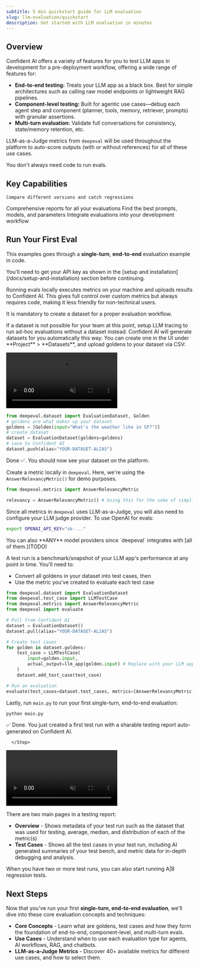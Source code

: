 ```yaml
---
subtitle: 5 min quickstart guide for LLM evaluation
slug: llm-evaluation/quickstart
description: Get started with LLM evaluation in minutes
---
```


## Overview

Confident AI offers a variety of features for you to test LLM apps in development for a pre-deployment workflow, offering a wide range of features for:

- **End-to-end testing:** Treats your LLM app as a black box. Best for simple architectures such as calling raw model endpoints or lightweight RAG pipelines.
- **Component-level testing:** Built for agentic use cases—debug each agent step and component (planner, tools, memory, retriever, prompts) with granular assertions.
- **Multi-turn evaluation:** Validate full conversations for consistency, state/memory retention, etc.

LLM-as-a-Judge metrics from `deepeval` will be used throughout the platform to auto-score outputs (with or without references) for all of these use cases.

<Success>You don't always need code to run evals.</Success>

## Key Capabilities

<CardGroup cols={2}>
  <Card
    title="A|B Regression Testing"
    icon="arrows-split-up-and-left"
>

    Compare different versions and catch regressions

  </Card>
  <Card
    title="Sharable Testing Reports"
    icon="file-text"
  >
    Comprehensive reports for all your evaluations
  </Card>
  <Card
    title="Prompt and Model Insights"
    icon="gear"
  >
    Find the best prompts, models, and parameters
  </Card>
  <Card
    title="Unit-Testing in CI/CD"
    icon="code"
  >
    Integrate evaluations into your development workflow
  </Card>
</CardGroup>

## Run Your First Eval

This examples goes through a **single-turn**, **end-to-end** evaluation example in code.

<Warning>
  You'll need to get your API key as shown in the [setup and
  installation](/docs/setup-and-installation) section before continuing.
</Warning>

<Tabs>

<Tab title="Local Evals">

Running evals locally executes metrics on your machine and uploads results to Confident AI. This gives full control over custom metrics but always requires code, making it less friendly for non-technical users.

<Steps>

  <Step title="Create a dataset">

It is mandatory to create a dataset for a proper evaluation workflow.

<Note>
  If a dataset is not possible for your team at this point, setup LLM tracing to
  run ad-hoc evaluations without a dataset instead. Confident AI will generate
  datasets for you automatically this way.
</Note>

<Tabs>

<Tab title="On the platform">
You can create one in the UI under **Project** > **Datasets**, and upload goldens to your dataset via CSV:

<Frame caption="Create Dataset on Confident AI" background="subtle">

<video
  autoPlay
  loop
  muted
  src="https://confident-docs.s3.us-east-1.amazonaws.com/datasets:create-4k.mp4"
  type="video/mp4"
/>

</Frame>

</Tab>

<Tab title="Using DeepEval">

```python main.py
from deepeval.dataset import EvaluationDataset, Golden
# goldens are what makes up your dataset
goldens = [Golden(input="What's the weather like in SF?")]
# create dataset
dataset = EvaluationDataset(goldens=goldens)
# save to Confident AI
dataset.push(alias="YOUR-DATASET-ALIAS")
```

Done ✅. You should now see your dataset on the platform.

</Tab>

</Tabs>

  </Step>

<Step title="Create a metric">

Create a metric locally in `deepeval`. Here, we're using the `AnswerRelevancyMetric()` for demo purposes.

```python main.py
from deepeval.metrics import AnswerRelevancyMetric

relevancy = AnswerRelevancyMetric() # Using this for the sake of simplicity
```

</Step>
<Step title="Configure evaluation model">

Since all metrics in `deepeval` uses LLM-as-a-Judge, you will also need to configure your LLM judge provider. To use OpenAI for evals:

```bash
export OPENAI_API_KEY="sk-..."
```

<Tip>
  You can also **ANY** model providers since `deepeval` integrates with [all of
  them.](TODO)
</Tip>

</Step>

  <Step title="Create a test run">
  
A test run is a benchmark/snapshot of your LLM app's performance at any point in time. You'll need to:

- Convert all goldens in your dataset into test cases, then
- Use the metric you've created to evaluate each test case

```python main.py
from deepeval.dataset import EvaluationDataset
from deepeval.test_case import LLMTestCase
from deepeval.metrics import AnswerRelevancyMetric
from deepeval import evaluate

# Pull from Confident AI
dataset = EvaluationDataset()
dataset.pull(alias="YOUR-DATASET-ALIAS")

# Create test cases
for golden in dataset.goldens:
    test_case = LLMTestCase(
        input=golden.input,
        actual_output=llm_app(golden.input) # Replace with your LLM app
    )
    dataset.add_test_case(test_case)

# Run an evaluation
evaluate(test_cases=dataset.test_cases, metrics=[AnswerRelevancyMetric()])
```

Lastly, run `main.py` to run your first single-turn, end-to-end evaluation:

```bash
python main.py
```

✅ Done. You just created a first test run with a sharable testing report auto-generated on Confident AI.

      </Step>

  </Steps>

</Tab>

<Tab title="Remote Evals">

</Tab>

</Tabs>

  <Frame caption="Testing Report on Confident AI" background="subtle">

<video
  autoPlay
  loop
  muted
  src="https://confident-docs.s3.us-east-1.amazonaws.com/evaluation:testing-report.mp4"
  type="video/mp4"
/>

</Frame>

There are two main pages in a testing report:

- **Overview** - Shows metadata of your test run such as the dataset that was used for testing, average, median, and distribution of each of the metric(s)
- **Test Cases** - Shows all the test cases in your test run, including AI generated summaries of your test bench, and metric data for in-depth debugging and analysis.

When you have two or more test runs, you can also start running A|B regression tests.

## Next Steps

Now that you've run your first **single-turn, end-to-end evaluation**, we'll dive into these core evaluation concepts and techniques:

- **Core Concepts** - Learn what are goldens, test cases and how they form the foundation of end-to-end, component-level, and multi-turn evals.
- **Use Cases** - Understand when to use each evaluation type for agents, AI workflows, RAG, and chatbots.
- **LLM-as-a-Judge Metrics** - Discover 40+ available metrics for different use cases, and how to select them.
